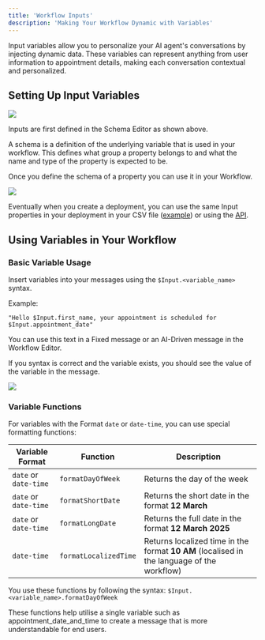 ```yaml
---
title: 'Workflow Inputs'
description: 'Making Your Workflow Dynamic with Variables'
---
```


Input variables allow you to personalize your AI agent's conversations by injecting dynamic data. These variables can represent anything from user information to appointment details, making each conversation contextual and personalized.

## Setting Up Input Variables

![](/images/workflows/input-schema.png)


Inputs are first defined in the Schema Editor as shown above.

A schema is a definition of the underlying variable that is used in your workflow. This defines what group a property belongs to and what the name and type of the property is expected to be.

Once you define the schema of a property you can use it in your Workflow.

![](/images/workflows/input-workflow-variables.png)


Eventually when you create a deployment, you can use the same Input properties in your deployment in your CSV file ([example](https://github.com/InquiraHealth/docs/tree/main/files/sample-appointment-inputs.csv)) or using the [API](api-reference/deployments/add-users-to-deployment).


## Using Variables in Your Workflow

### Basic Variable Usage

Insert variables into your messages using the `$Input.<variable_name>` syntax.

Example:

`"Hello $Input.first_name, your appointment is scheduled for $Input.appointment_date"`

You can use this text in a Fixed message or an AI-Driven message in the Workflow Editor.

If you syntax is correct and the variable exists, you should see the value of the variable in the message.

![](/images/workflows/input-correct-syntax.png)

### Variable Functions

For variables with the Format `date` or `date-time`, you can use special formatting functions:

| Variable Format | Function | Description |
|------------|------------------|------------------|
| `date` or `date-time` | `formatDayOfWeek` | Returns the day of the week |
| `date` or `date-time` | `formatShortDate` | Returns the short date in the format **12 March** |
| `date` or `date-time` | `formatLongDate` | Returns the full date in the format **12 March 2025** |
| `date-time` | `formatLocalizedTime` | Returns localized time in the format **10 AM** (localised in the language of the workflow) |

You use these functions by following the syntax: `$Input.<variable_name>.formatDayOfWeek`

These functions help utilise a single variable such as appointment_date_and_time to create a message that is more understandable for end users.

<script defer src="https://umami.umarniz.com/script.js" data-website-id="c1526d42-6c87-4389-9877-edbdbde4d624"></script>
